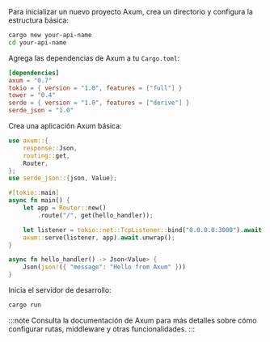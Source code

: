 Para inicializar un nuevo proyecto Axum, crea un directorio y configura la estructura básica:

```bash
cargo new your-api-name
cd your-api-name
```

Agrega las dependencias de Axum a tu `Cargo.toml`:

```toml title="Cargo.toml"
[dependencies]
axum = "0.7"
tokio = { version = "1.0", features = ["full"] }
tower = "0.4"
serde = { version = "1.0", features = ["derive"] }
serde_json = "1.0"
```

Crea una aplicación Axum básica:

```rust title="src/main.rs"
use axum::{
    response::Json,
    routing::get,
    Router,
};
use serde_json::{json, Value};

#[tokio::main]
async fn main() {
    let app = Router::new()
        .route("/", get(hello_handler));

    let listener = tokio::net::TcpListener::bind("0.0.0.0:3000").await.unwrap();
    axum::serve(listener, app).await.unwrap();
}

async fn hello_handler() -> Json<Value> {
    Json(json!({ "message": "Hello from Axum" }))
}
```

Inicia el servidor de desarrollo:

```bash
cargo run
```

:::note
Consulta la documentación de Axum para más detalles sobre cómo configurar rutas, middleware y otras funcionalidades.
:::
